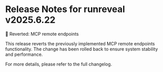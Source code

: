 # Release Notes for runreveal v2025.6.22

🔄 Reverted: MCP remote endpoints

This release reverts the previously implemented MCP remote endpoints functionality. The change has been rolled back to ensure system stability and performance.

For more details, please refer to the full changelog.
